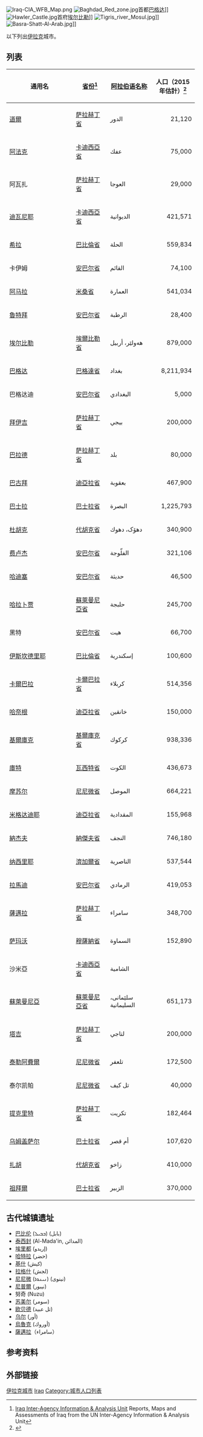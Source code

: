 {{noteTA
|1=zh:埃尔比勒; zh-hans:埃尔比勒; zh-hant:艾比爾; zh-tw:艾比爾;
|2=zh:庫爾德;zh-hans:库尔德;zh-hk:庫爾德;zh-tw:庫德;
}}
[[File:Iraq-CIA_WFB_Map.png|thumb]]
[[File:Baghdad_Red_zone.jpg|thumb]]首都[[巴格达|巴格达]]]]
[[File:Hawler_Castle.jpg|thumb]]首府[[埃尔比勒|埃尔比勒]]]]
[[File:Tigris_river_Mosul.jpg|thumb]]]]
[[File:Basra-Shatt-Al-Arab.jpg|thumb]]]]

以下列出[[伊拉克|伊拉克]]城市。

==列表==
{| class="wikitable sortable" border="1" cellpadding="3" style="border-collapse:collapse"
|- bgcolor=#CCCCFF
!width="160pt"|通用名
!width="75pt"|[[伊拉克行政區劃|省份]]<ref>[http://www.iauiraq.org Iraq Inter-Agency Information & Analysis Unit] {{Wayback|url=http://www.iauiraq.org/ |date=20091219131236 }} Reports, Maps and Assessments of Iraq from the UN Inter-Agency Information & Analysis Unit</ref>
!width="100pt"|[[阿拉伯语|阿拉伯语名称]]
!width="100pt"|人口（2015年估計）<ref>{{cite web |url=http://unstats.un.org/unsd/demographic/products/dyb/dyb2015.htm |work=Demographic Yearbook 2015 |year=2016 |publisher=[[United_Nations_Statistics_Division|United Nations Statistics Division]] |title=Population of capital cities and cities of 100,000 or more inhabitants |accessdate=2020-08-17 |archive-date=2019-04-02 |archive-url=https://web.archive.org/web/20190402084025/https://unstats.un.org/unsd/demographic/products/dyb/dyb2015.htm |dead-url=no }}</ref>
|-
|[[道爾|道爾]]
|[[萨拉赫丁省|萨拉赫丁省]]
|الدور
|align=right|21,120
|-
|[[阿法克|阿法克]]
|[[卡迪西亞省|卡迪西亞省]]
|عفك
|align=right|75,000
|-
|阿瓦扎
|[[萨拉赫丁省|萨拉赫丁省]]
|العوجا
|align=right|29,000
|-
|[[迪瓦尼耶|迪瓦尼耶]]
|[[卡迪西亞省|卡迪西亞省]]
|الديوانية
|align=right|421,571
|-
|[[希拉_(伊拉克)|希拉]]
|[[巴比倫省|巴比倫省]]
|الحلة
|align=right|559,834
|-
|卡伊姆
|[[安巴尔省|安巴尔省]]
|القائم
|align=right|74,100
|-
|[[阿马拉|阿马拉]]
|[[米桑省|米桑省]]
|العمارة
|align=right|541,034
|-
|[[魯特拜|魯特拜]]
|[[安巴尔省|安巴尔省]]
|الرطبة
|align=right|28,400
|-
|[[埃尔比勒|埃尔比勒]]
|[[埃爾比勒省|埃爾比勒省]]
|هەولێر، أربيل
|align=right|879,000
|-
|[[巴格达|巴格达]]
|[[巴格達省|巴格達省]]
|بغداد
|align=right|8,211,934
|-
|巴格达迪
|[[安巴尔省|安巴尔省]]
|البغدادي
|align=right|5,000
|-
|[[拜伊吉|拜伊吉]]
|[[萨拉赫丁省|萨拉赫丁省]]
|بيجي
|align=right|200,000
|-
|[[巴拉德|巴拉德]]
|[[萨拉赫丁省|萨拉赫丁省]]
|بلد
|align=right|80,000
|-
|[[巴古拜|巴古拜]]
|[[迪亞拉省|迪亞拉省]]
|بعقوبة
|align=right|467,900
|-
|[[巴士拉|巴士拉]]
|[[巴士拉省|巴士拉省]]
|البصرة
|align=right|1,225,793
|-
|[[杜胡克|杜胡克]]
|[[代胡克省|代胡克省]]
|دهۆک، دهوك
|align=right|340,900
|-
|[[费卢杰|费卢杰]]
|[[安巴尔省|安巴尔省]]
|الفلّوجة
|align=right|321,106
|-
|[[哈迪塞|哈迪塞]]
|[[安巴尔省|安巴尔省]]
|حديثة
|align=right|46,500
|-
|[[哈拉卜贾|哈拉卜贾]]
|[[蘇萊曼尼亞省|蘇萊曼尼亞省]]
|حلبجة
|align=right|245,700
|-
|黑特
|[[安巴尔省|安巴尔省]]
|هيت
|align=right|66,700
|-
|[[伊斯坎德里耶|伊斯坎德里耶]]
|[[巴比倫省|巴比倫省]]
|إسكندرية
|align=right|100,600
|-
|[[卡爾巴拉|卡爾巴拉]]
|[[卡爾巴拉省|卡爾巴拉省]]
|كربلاء
|align=right|514,356
|-
|[[哈奈根|哈奈根]]
|[[迪亞拉省|迪亞拉省]]
|خانقين
|align=right|150,000
|-
|[[基爾庫克|基爾庫克]]
|[[基爾庫克省|基爾庫克省]]
|كركوك
|align=right|938,336
|-
|[[庫特_(伊拉克)|庫特]]
|[[瓦西特省|瓦西特省]]
|الكوت
|align=right|436,673
|-
|[[摩苏尔|摩苏尔]]
|[[尼尼微省|尼尼微省]]
|الموصل
|align=right|664,221
|-
|[[米格达迪耶|米格达迪耶]]
|[[迪亞拉省|迪亞拉省]]
|المقدادية
|align=right|155,968
|-
|[[納杰夫|納杰夫]]
|[[納傑夫省|納傑夫省]]
|النجف
|align=right|746,180
|-
|[[纳西里耶|纳西里耶]]
|[[濟加爾省|濟加爾省]]
|الناصرية
|align=right|537,544
|-
|[[拉馬迪|拉馬迪]]
|[[安巴尔省|安巴尔省]]
|الرمادي
|align=right|419,053
|-
|[[薩邁拉|薩邁拉]]
|[[萨拉赫丁省|萨拉赫丁省]]
|سامراء
|align=right|348,700
|-
|[[萨玛沃|萨玛沃]]
|[[穆薩納省|穆薩納省]]
|السماوة
|align=right|152,890 
|-
|沙米亞
|[[卡迪西亞省|卡迪西亞省]]
|الشامية
|align=right|
|-
|[[蘇萊曼尼亞|蘇萊曼尼亞]]
|[[蘇萊曼尼亞省|蘇萊曼尼亞省]]
|سلێمانی، السليمانية
|align=right|651,173
|-
|[[塔吉|塔吉]]
|[[萨拉赫丁省|萨拉赫丁省]]
|لتاجي
|align=right|200,000
|-
|[[泰勒阿費爾|泰勒阿費爾]]
|[[尼尼微省|尼尼微省]]
|تلعفر
|align=right|172,500
|-
|泰尔凯帕
|[[尼尼微省|尼尼微省]]
|تل كيف
|align=right|40,000
|-
|[[提克里特|提克里特]]
|[[萨拉赫丁省|萨拉赫丁省]]
|تكريت
|align=right|182,464
|-
|[[乌姆盖萨尔|乌姆盖萨尔]]
|[[巴士拉省|巴士拉省]]
|أم قصر
|align=right|107,620
|-
|[[扎胡|扎胡]]
|[[代胡克省|代胡克省]]
|زاخو
|align=right|410,000
|-
|[[祖拜爾|祖拜爾]]
|[[巴士拉省|巴士拉省]]
|الزبير
|align=right|370,000
|}

== 古代城镇遗址 ==
* [[巴比伦|巴比伦]] (ܒܒܝܠ) (بابل)
* [[泰西封|泰西封]] (Al-Mada'in, المدائن)
* [[埃里都|埃里都]] (إريدو)
* [[哈特拉|哈特拉]] (حضر)
* [[基什|基什]] (كيش)
* [[拉格什|拉格什]] (لجش)
* [[尼尼微|尼尼微]] (ܢܝܢܘܐ) (نينوى)
* [[尼普爾|尼普爾]] (نيبور)
* 努奇 (Nuzu)
* [[苏美尔|苏美尔]] (سومر)
* [[欧贝德时期|欧贝德]] (تل عبيد)
* [[乌尔|乌尔]] (أور)
* [[烏魯克|烏魯克]] (أوروك)
* [[薩邁拉|薩邁拉]]（سامراء）

==参考资料==
{{Reflist}}

==外部链接==
{{commonscat-inline|Cities in Iraq}}

{{Asia topic|城市列表}}

[[Category:伊拉克城市|]]
[[Category:亚洲城市列表|Iraq]]
[[Category:城市人口列表|Category:城市人口列表]]